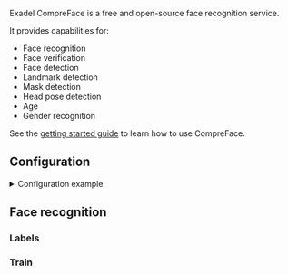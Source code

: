 

<ComponentHeader meta={ComponentMetadata} />

Exadel CompreFace is a free and open-source face recognition service.

It provides capabilities for:

- Face recognition
- Face verification
- Face detection
- Landmark detection
- Mask detection
- Head pose detection
- Age
- Gender recognition

See the [getting started guide](https://github.com/exadel-inc/CompreFace#getting-started-with-compreface) to learn how to use CompreFace.

## Configuration

<details>
  <summary>Configuration example</summary>

```yaml
compreface:
  face_recognition:
    host: compreface
    port: 8000
    recognition_api_key: !secret compreface_api_key
    train: true
    face_plugins: age,gender
    cameras:
      camera_one:
    labels:
      - person
```

</details>

<ComponentConfiguration meta={ComponentMetadata} config={config} />

## Face recognition

<FaceRecognition />

### Labels

<FaceRecognitionLabels />

### Train

<FaceRecognitionTrain />

<ComponentTroubleshooting meta={ComponentMetadata} />
